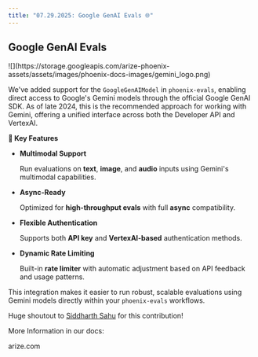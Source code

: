 ```yaml
---
title: "07.29.2025: Google GenAI Evals 🌐"
---
```


<Update label="July 29, 2025">

## Google GenAI Evals

<Frame>
    ![](https://storage.googleapis.com/arize-phoenix-assets/assets/images/phoenix-docs-images/gemini_logo.png)
</Frame>

We've added support for the `GoogleGenAIModel` in `phoenix-evals`, enabling direct access to Google's Gemini models through the official Google GenAI SDK. As of late 2024, this is the recommended approach for working with Gemini, offering a unified interface across both the Developer API and VertexAI.

**🚀 Key Features**

* **Multimodal Support**

    Run evaluations on **text**, **image**, and **audio** inputs using Gemini's multimodal capabilities.

* **Async-Ready**

    Optimized for **high-throughput evals** with full **async** compatibility.

* **Flexible Authentication**

    Supports both **API key** and **VertexAI-based** authentication methods.

* **Dynamic Rate Limiting**

    Built-in **rate limiter** with automatic adjustment based on API feedback and usage patterns.

This integration makes it easier to run robust, scalable evaluations using Gemini models directly within your `phoenix-evals` workflows.

Huge shoutout to [Siddharth Sahu](https://github.com/sahusiddharth) for this contribution!

More Information in our docs:

<Card title="Google Gen AI Evals | Phoenix" href="https://arize.com/docs/phoenix/integrations/llm-providers/google-gen-ai/google-gen-ai-evals" horizontal>
arize.com
</Card>
</Update>